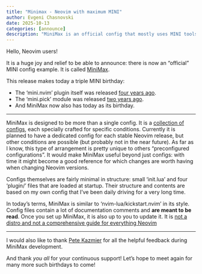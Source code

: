 ```yaml
---
title: "Minimax - Neovim with maximum MINI"
author: Evgeni Chasnovski
date: 2025-10-13
categories: [announce]
description: "MiniMax is an official config that mostly uses MINI tools"
---
```


Hello, Neovim users!

It is a huge joy and relief to be able to announce: there is now an "official" MINI config example. It is called [MiniMax](../MiniMax/index.md).

This release makes today a triple MINI birthday:

- The 'mini.nvim' plugin itself was released [four years ago](2021-10-13-announce-mini-nvim.qmd).
- The 'mini.pick' module was released [two years ago](2023-10-13-announce-mini-pick.qmd).
- And MiniMax now also has today as its birthday.

---

MiniMax is designed to be more than a single config. It is a [collection of configs](../MiniMax/configs/index.md), each specially crafted for specific conditions. Currently it is planned to have a dedicated config for each stable Neovim release, but other conditions are possible (but probably not in the near future). As far as I know, this type of arrangement is pretty unique to others "preconfigured configurations". It would make MiniMax useful beyond just configs: with time it might become a good reference for which changes are worth having when changing Neovim versions.

Configs themselves are fairly minimal in structure: small 'init.lua' and four 'plugin/' files that are loaded at startup. Their structure and contents are based on my own config that I've been daily driving for a very long time.

In today's terms, MiniMax is similar to 'nvim-lua/kickstart.nvim' in its style. Config files contain a lot of documentation comments and **are meant to be read**. Once you set up MiniMax, it is also up to you to update it. It is [not a distro and not a comprehensive guide for everything Neovim](../MiniMax/index.md#what-it-is-not)

---

I would also like to thank [Pete Kazmier](https://github.com/pkazmier) for all the helpful feedback during MiniMax development.

And thank *you all* for your continuous support! Let's hope to meet again for many more such birthdays to come!
